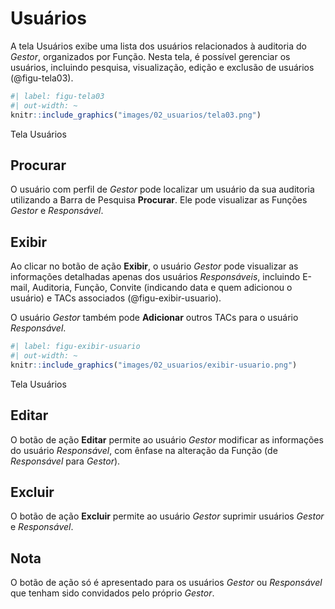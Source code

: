 # Usuários {#sec-usuarios}

A tela Usuários exibe uma lista dos usuários relacionados à auditoria do *Gestor*, organizados por Função. Nesta tela, é possível gerenciar os usuários, incluindo pesquisa, visualização, edição e exclusão de usuários (@figu-tela03).

::: {#figu-tela03}
```r
#| label: figu-tela03
#| out-width: ~
knitr::include_graphics("images/02_usuarios/tela03.png")
```
Tela Usuários
:::

## Procurar
O usuário com perfil de *Gestor* pode localizar um usuário da sua auditoria utilizando a Barra de Pesquisa **Procurar**. Ele pode visualizar as Funções *Gestor* e *Responsável*.

## Exibir
Ao clicar no botão de ação **Exibir**, o usuário *Gestor* pode visualizar as informações detalhadas apenas dos usuários *Responsáveis*, incluindo E-mail, Auditoria, Função, Convite (indicando data e quem adicionou o usuário) e TACs associados (@figu-exibir-usuario).

O usuário *Gestor* também pode **Adicionar** outros TACs para o usuário *Responsável*.

::: {#figu-exibir-usuario}
```r
#| label: figu-exibir-usuario
#| out-width: ~
knitr::include_graphics("images/02_usuarios/exibir-usuario.png")
```
Tela Usuários
:::

## Editar
O botão de ação **Editar** permite ao usuário *Gestor* modificar as informações do usuário *Responsável*, com ênfase na alteração da Função (de *Responsável* para *Gestor*).

## Excluir
O botão de ação **Excluir** permite ao usuário *Gestor* suprimir usuários *Gestor* e *Responsável*.

:::callout-note
## Nota
O botão de ação só é apresentado para os usuários *Gestor* ou *Responsável* que tenham sido convidados pelo próprio *Gestor*.
:::
